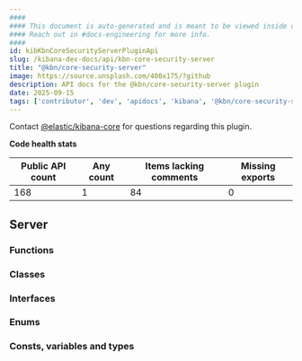 ```yaml
---
####
#### This document is auto-generated and is meant to be viewed inside our experimental, new docs system.
#### Reach out in #docs-engineering for more info.
####
id: kibKbnCoreSecurityServerPluginApi
slug: /kibana-dev-docs/api/kbn-core-security-server
title: "@kbn/core-security-server"
image: https://source.unsplash.com/400x175/?github
description: API docs for the @kbn/core-security-server plugin
date: 2025-09-15
tags: ['contributor', 'dev', 'apidocs', 'kibana', '@kbn/core-security-server']
---
```




Contact [@elastic/kibana-core](https://github.com/orgs/elastic/teams/kibana-core) for questions regarding this plugin.

**Code health stats**

| Public API count  | Any count | Items lacking comments | Missing exports |
|-------------------|-----------|------------------------|-----------------|
| 168 | 1 | 84 | 0 |

## Server

### Functions
<DocDefinitionList data={kbnCoreSecurityServerObj.server.functions}/>

### Classes
<DocDefinitionList data={kbnCoreSecurityServerObj.server.classes}/>

### Interfaces
<DocDefinitionList data={kbnCoreSecurityServerObj.server.interfaces}/>

### Enums
<DocDefinitionList data={kbnCoreSecurityServerObj.server.enums}/>

### Consts, variables and types
<DocDefinitionList data={kbnCoreSecurityServerObj.server.misc}/>

